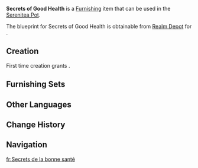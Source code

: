 {{Furnishing Infobox
|id             = 374618
|image          = Item Secrets of Good Health.png
|category       = Landscape
|subcategory    = Large Object
|quality        = 3
|adeptal_energy = 60
|load           = 65
|reduced_load   = 47
|description    = A man-made nest crafted from durable Flammabomb Wood, with a lining of soft feathers and hay, providing a cozy haven for Saurians and other large creatures. These nests are a common sight across Natlan, where hay is generally favored over fabric as a nesting material. Some speculate that this choice reflects the dual role of Saurians as both companions and warriors, suggesting that warriors should always stay vigilant and never grow complacent in excessive comfort. However, the choice of hay is ultimately for the Saurians' own well-being &mdash; it is easier to replace and clean, minimizing the risk of illness and disease.
|mention        = <!--Character 1;Character2 -->
|interaction    = 
|blueprint      = Realm Depot
|source1        = 
}}
'''Secrets of Good Health''' is a [[Furnishing]] item that can be used in the [[Serenitea Pot]].

The blueprint for Secrets of Good Health is obtainable from [[Realm Depot]] for {{Item|Realm Currency|30|x=160}}.

==Creation==
First time creation grants {{Item|Trust|24|x=60}}.
{{Recipe
|type = Creation
|time = 14h
|Flammabomb Wood = 8
|sort = Flammabomb Wood
}}

==Furnishing Sets==
{{Craft Usage}}

==Other Languages==
{{Other Languages
|en       = Secrets of Good Health
|zhs      = 「健康的方法」
|zhs_rm   = 
|zht      = 「健康的方法」
|zht_rm   = 
|zh_tl    = 
|ja       = 「健康的な方法」
|ja_rm    = 
|ja_tl    = 
|ko       = 「건강 비법」
|ko_tl    = 
|es       = Métodos saludables
|es_tl    = Healthy Methods
|fr       = Secrets de la bonne santé
|fr_tl    = Secrets of Good Health
|ru       = Секреты крепкого здоровья
|ru_tl    = 
|th       = "วิถีสุขภาพดี"
|th_rm    = 
|th_tl    = 
|vi       = Phương Pháp Khỏe Mạnh
|vi_tl    = 
|de       = „Geheimnisse guter Gesundheit“
|de_tl    = 
|id       = Rahasia Tetap Sehat Jasmani
|id_tl    = 
|pt       = Método Saudável
|pt_tl    = 
|tr       = Sağlıklı Hayatın Sırları
|tr_tl    = 
|it       = Segreti della buona salute
|it_tl    = 
}}

==Change History==
{{Change History|5.3}}

==Navigation==
{{Furnishing Navbox|exterior}}

[[fr:Secrets de la bonne santé]]